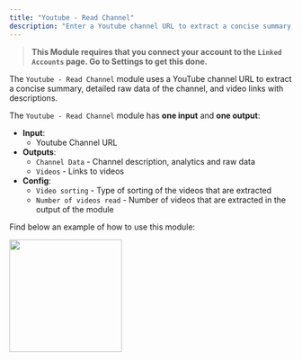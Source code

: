 ```yaml
---
title: "Youtube - Read Channel"
description: "Enter a Youtube channel URL to extract a concise summary, detailed raw data of the channel"
---
```


> **This Module requires that you connect your account to the `Linked Accounts` page. Go to Settings to get this done.**

The `Youtube - Read Channel` module uses a YouTube channel URL to extract a concise summary, detailed raw data of the channel, and video links with descriptions.

The `Youtube - Read Channel` module has **one input** and **one output**:

- **Input**:
  - Youtube Channel URL
- **Outputs**:
  - `Channel Data` - Channel description, analytics and raw data
  - `Videos` - Links to videos
- **Config**:
  - `Video sorting` - Type of sorting of the videos that are extracted
  - `Number of videos read` - Number of videos that are extracted in the output of the module

Find below an example of how to use this module:

<img height="200" src="/images/ReadChannel.png" />
